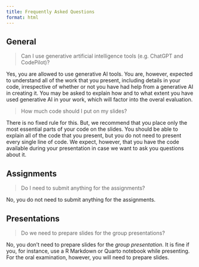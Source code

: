 ```yaml
---
title: Frequently Asked Questions
format: html
---
```


## General

> Can I use generative artificial intelligence tools (e.g. ChatGPT and
> CodePilot)?

Yes, you are allowed to use generative AI tools. You are, however, expected
to understand all of the work that you present, including details in your
code, irrespective of whether or not you have had help from a generative AI in
creating it. You may be asked to explain how and to what extent you have used
generative AI in your work, which will factor into the overal evaluation.

> How much code should I put on my slides?

There is no fixed rule for this. But, we recommend that you place only the
most essential parts of your code on the slides. You should be able to explain
all of the code that you present, but you do not need to present every single
line of code. We expect, however, that you have the code available during your
presentation in case we want to ask you questions about it.

## Assignments

> Do I need to submit anything for the assignments?

No, you do not need to submit anything for the assignments.

## Presentations

> Do we need to prepare slides for the group presentations?

No, you don't need to prepare slides for the _group presentation_. It is fine if
you, for instance, use a R Markdown or Quarto notebook while presenting. For the
oral examination, however, you will need to prepare slides.
